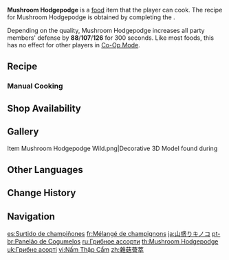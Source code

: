 {{Food Infobox
|id              = 108404
|description     = An Aranara-style dish that Paimon has drained her brain juice dry to improve.
|desc_suspicious = But in fact, it only requires a few common mushrooms from Sumeru, along with some extra seasonings. As for its flavor, you'd believe you've tasted the wildness of nature &mdash; ahem, "the scent of the remaining heaps of dirt" is probably the more accurate description though. Such bounties of the mountains and forests are best left for the boars to savor.
|desc_basic      = But in fact, it only requires a few common mushrooms from Sumeru, along with some extra seasonings. Paimon selected three types of mushrooms, and they were prepared and then cooked in a simple way, but the texture and flavor aren't bad at all.
|desc_delicious  = But in fact, it only requires a few common mushrooms from Sumeru, along with some extra seasonings. The heat and cooking time have been adjusted to preserve the distinctive flavors of three different types of mushrooms. Depending on one's preference, they can either be eaten together or one at a time to study the subtly varying flavors.
|type            = DEF-Boosting Dishes
|effectType      = DEF Up
|effect          = Increases all party members' DEF by (var1) for 300s.
|eff_att1        = DEF
|eff_suspicious1 = 88
|eff_basic1      = 107
|eff_delicious1  = 126
|quality         = 2
|region          = Sumeru
|variant         = Forest Watcher's Choice
|recipe          = Complete ''[[Cooking, the Flavor of Nature]]''
|source1         = {{Sold By|Mushroom Hodgepodge}}
}}
'''Mushroom Hodgepodge''' is a [[food]] item that the player can cook. The recipe for Mushroom Hodgepodge is obtained by completing the {{Quest|Cooking, the Flavor of Nature}}.

Depending on the quality, Mushroom Hodgepodge increases all party members' defense by '''88'''/'''107'''/'''126''' for 300 seconds. Like most foods, this has no effect for other players in [[Co-Op Mode]].

{{Special Dish|Tighnari|Forest Watcher's Choice}}

==Recipe==
{{Recipe
|type = Cooking
|Rukkhashava Mushrooms = 1
|Mushroom = 1
|Starshroom = 1
|sort = Rukkhashava Mushrooms;Mushroom;Starshroom
}}

===Manual Cooking===
{{Manual Cooking}}

==Shop Availability==
{{Shop Availability}}
<!--
==Trivia==
*
-->
==Gallery==
<gallery>
Item Mushroom Hodgepodge Wild.png|Decorative 3D Model found during {{Quest|A Toast to Victory|showType=0}}
</gallery>

==Other Languages==
{{Other Languages
|en      = Mushroom Hodgepodge
|zhs     = 杂菇荟萃
|zhs_rm  = Zágū Huìcuì
|zht     = 雜菇薈萃
|zht_rm  = Zágū Huìcuì
|zh_tl   = Mushroom Collection
|ja      = 山盛りキノコ
|ja_rm   = Yamamori Kinoko
|ja_tl   = Pile of Mushrooms
|ko      = 모둠 버섯
|ko_tl   = Assorted Mushroom
|es      = Surtido de champiñones
|es_tl   = Assortment of Mushrooms
|fr      = Mélangé de champignons
|fr_tl   = Assorted Mushroom
|ru      = Грибное ассорти
|ru_tl   = Mushroom Platter
|th      = Mushroom Hodgepodge
|vi      = Nấm Thập Cẩm
|vi_tl   = Assorted Mushroom
|de      = Gemischte Pilzplatte
|de_tl   = Mixed Mushroom Platter
|id      = Mushroom Hodgepodge
|pt      = Panelão de Cogumelos
|pt_tl   = 
|tr      = Karışık Mantar
|tr_tl   = Mixed Mushroom
|it      = Macedonia di funghi
|it_tl   = Mushroom {{w|Fruit salad|Salad}}
|it_note = {{it|Macedonia}} directly translates to "Fruit Salad," but given the context, "Fruit" got removed.
}}

==Change History==
{{Change History|3.0}}

==Navigation==
{{Food Navbox}}

[[es:Surtido de champiñones]]
[[fr:Mélangé de champignons]]
[[ja:山盛りキノコ]]
[[pt-br:Panelão de Cogumelos]]
[[ru:Грибное ассорти]]
[[th:Mushroom Hodgepodge]]
[[uk:Грибне асорті]]
[[vi:Nấm Thập Cẩm]]
[[zh:雜菇薈萃]]